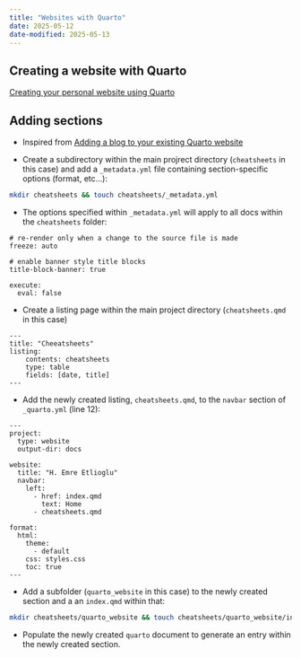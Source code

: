 ```yaml
---
title: "Websites with Quarto"
date: 2025-05-12
date-modified: 2025-05-13
---
```


## Creating a website with Quarto

[Creating your personal website using Quarto](https://ucsb-meds.github.io/creating-quarto-websites/)

## Adding sections

- Inspired from [Adding a blog to your existing Quarto website](https://samanthacsik.github.io/posts/2022-10-24-quarto-blogs/)

- Create a subdirectory within the main projrect directory (`cheatsheets` in this case) and add a `_metadata.yml` file
containing section-specific options (format, etc...):

```.bash
mkdir cheatsheets && touch cheatsheets/_metadata.yml
```

- The options specified within `_metadata.yml` will apply to all docs within the `cheatsheets` folder:

```.default
# re-render only when a change to the source file is made
freeze: auto

# enable banner style title blocks
title-block-banner: true

execute:
  eval: false
```

- Create a listing page within the main project directory (`cheatsheets.qmd` in this case)

```.default
---
title: "Cheeatsheets"
listing:
    contents: cheatsheets
    type: table
    fields: [date, title]
---
```

- Add the newly created listing, `cheatsheets.qmd`, to the `navbar` section of `_quarto.yml` (line 12):

```.defatult
---
project:
  type: website
  output-dir: docs

website:
  title: "H. Emre Etlioglu"
  navbar:
    left:
      - href: index.qmd
        text: Home
      - cheatsheets.qmd

format:
  html:
    theme:
      - default
    css: styles.css
    toc: true
---    
```

- Add a subfolder (`quarto_website` in this case) to the newly created section and a an `index.qmd` within that:

```.bash
mkdir cheatsheets/quarto_website && touch cheatsheets/quarto_website/index.qmd
```

- Populate the newly created `quarto` document to generate an entry within the newly created section.

